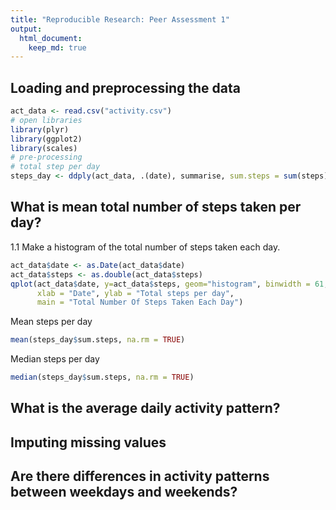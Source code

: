 ```yaml
---
title: "Reproducible Research: Peer Assessment 1"
output: 
  html_document:
    keep_md: true
---
```



## Loading and preprocessing the data
```r

act_data <- read.csv("activity.csv")
# open libraries
library(plyr)
library(ggplot2)
library(scales)
# pre-processing
# total step per day
steps_day <- ddply(act_data, .(date), summarise, sum.steps = sum(steps), na.rm = TRUE)
```


## What is mean total number of steps taken per day?
1.1 Make a histogram of the total number of steps taken each day.

```r
act_data$date <- as.Date(act_data$date)
act_data$steps <- as.double(act_data$steps)
qplot(act_data$date, y=act_data$steps, geom="histogram", binwidth = 61, stat="identity",
      xlab = "Date", ylab = "Total steps per day", 
      main = "Total Number Of Steps Taken Each Day")
```

Mean steps per day
```r
mean(steps_day$sum.steps, na.rm = TRUE)
```

Median steps per day
```r
median(steps_day$sum.steps, na.rm = TRUE)
```

## What is the average daily activity pattern?



## Imputing missing values



## Are there differences in activity patterns between weekdays and weekends?

